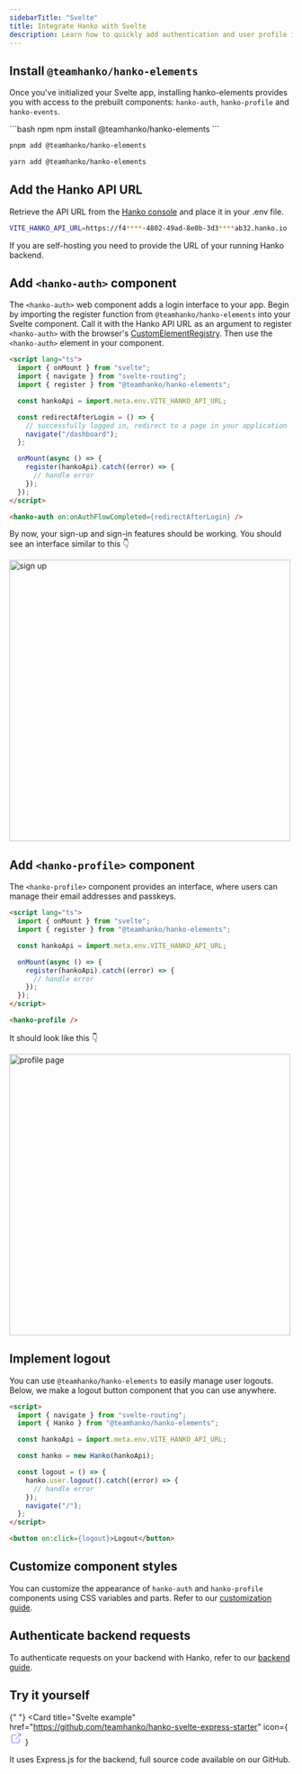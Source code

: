 ```yaml
---
sidebarTitle: "Svelte"
title: Integrate Hanko with Svelte
description: Learn how to quickly add authentication and user profile in your Svelte app using Hanko.
---
```


## Install `@teamhanko/hanko-elements`

Once you've initialized your Svelte app, installing hanko-elements provides you with access to the prebuilt components: `hanko-auth`, `hanko-profile` and `hanko-events`.

<CodeGroup>
```bash npm
npm install @teamhanko/hanko-elements
```

```bash pnpm
pnpm add @teamhanko/hanko-elements
```

```bash yarn
yarn add @teamhanko/hanko-elements
```
</CodeGroup>

## Add the Hanko API URL

Retrieve the API URL from the [Hanko console](https://cloud.hanko.io/) and place it in your .env file.

```sh .env
VITE_HANKO_API_URL=https://f4****-4802-49ad-8e0b-3d3****ab32.hanko.io
```

<Note>
  If you are self-hosting you need to provide the URL of your running Hanko
  backend.
</Note>

## Add `<hanko-auth>` component

The `<hanko-auth>` web component adds a login interface to your app. Begin by importing the register function from `@teamhanko/hanko-elements` into your Svelte component. Call it with the Hanko API URL as an argument to register `<hanko-auth>` with the browser's [CustomElementRegistry](https://developer.mozilla.org/de/docs/Web/API/CustomElementRegistry). Then use the `<hanko-auth>` element in your component.


```html components/HankoAuth.svelte
<script lang="ts">
  import { onMount } from "svelte";
  import { navigate } from "svelte-routing";
  import { register } from "@teamhanko/hanko-elements";

  const hankoApi = import.meta.env.VITE_HANKO_API_URL;

  const redirectAfterLogin = () => {
    // successfully logged in, redirect to a page in your application
    navigate("/dashboard");
  };

  onMount(async () => {
    register(hankoApi).catch((error) => {
      // handle error
    });
  });
</script>

<hanko-auth on:onAuthFlowCompleted={redirectAfterLogin} />
```

By now, your sign-up and sign-in features should be working. You should see an interface similar to this 👇
<Frame>
<img src="/images/fullstack-guide/next-one.png" alt="sign up" width="500" style={{ borderRadius: '0.5rem' }}/>
</Frame>

## Add `<hanko-profile>` component

The `<hanko-profile>` component provides an interface, where users can manage their email addresses and passkeys.

```html components/HankoProfile.svelte
<script lang="ts">
  import { onMount } from "svelte";
  import { register } from "@teamhanko/hanko-elements";

  const hankoApi = import.meta.env.VITE_HANKO_API_URL;

  onMount(async () => {
    register(hankoApi).catch((error) => {
      // handle error
    });
  });
</script>

<hanko-profile />
```

It should look like this 👇
<Frame>
<img
  src="/images/fullstack-guide/next-two.png"
  alt="profile page"
  width="500"
  style={{ borderRadius: '0.5rem' }}
/>
</Frame>

## Implement logout

You can use `@teamhanko/hanko-elements` to easily manage user logouts. Below, we make a logout button component that you can use anywhere.

```html components/LogoutButton.svelte
<script>
  import { navigate } from "svelte-routing";
  import { Hanko } from "@teamhanko/hanko-elements";

  const hankoApi = import.meta.env.VITE_HANKO_API_URL;

  const hanko = new Hanko(hankoApi);

  const logout = () => {
    hanko.user.logout().catch((error) => {
      // handle error
    });
    navigate("/");
  };
</script>

<button on:click={logout}>Logout</button>
```

## Customize component styles

You can customize the appearance of `hanko-auth` and `hanko-profile` components using CSS variables and parts. Refer to our [customization guide](/guides/hanko-elements/customize-appearance).

## Authenticate backend requests

To authenticate requests on your backend with Hanko, refer to our [backend guide](/quickstarts/backend).

## Try it yourself

{" "}
<Card
  title="Svelte example"
  href="https://github.com/teamhanko/hanko-svelte-express-starter"
  icon={
    <svg
      xmlns="http://www.w3.org/2000/svg"
      className="icon icon-tabler icon-tabler-external-link"
      width="24"
      height="24"
      viewBox="0 0 24 24"
      strokeWidth="2"
      stroke="#5465FF"
      fill="none"
      strokeLinecap="round"
      strokeLinejoin="round"
    >
      <path stroke="none" d="M0 0h24v24H0z" fill="none"></path>
      <path d="M12 6h-6a2 2 0 0 0 -2 2v10a2 2 0 0 0 2 2h10a2 2 0 0 0 2 -2v-6"></path>
      <path d="M11 13l9 -9"></path>
      <path d="M15 4h5v5"></path>
    </svg>
  }
>
  It uses Express.js for the backend, full source code available on our GitHub.
</Card>
